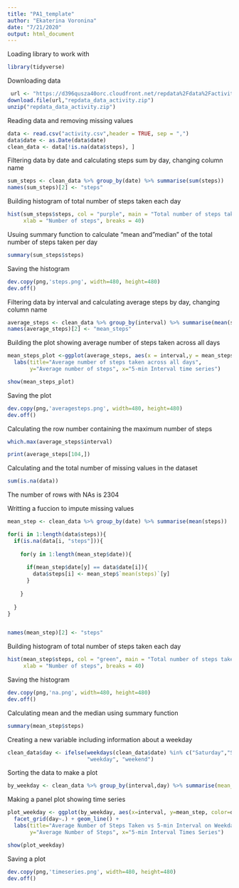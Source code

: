 ```yaml
---
title: "PA1_template"
author: "Ekaterina Voronina"
date: "7/21/2020"
output: html_document
---
```

Loading library to work with

```r
library(tidyverse)
```

Downloading data
```r
 url <- "https://d396qusza40orc.cloudfront.net/repdata%2Fdata%2Factivity.zip"
download.file(url,"repdata_data_activity.zip")
unzip("repdata_data_activity.zip")
```

Reading data and removing missing values
```r
data <- read.csv("activity.csv",header = TRUE, sep = ",")
data$date <- as.Date(data$date)
clean_data <- data[!is.na(data$steps), ]
```

Filtering data by date and calculating steps sum by day, changing column name
```r
sum_steps <- clean_data %>% group_by(date) %>% summarise(sum(steps))
names(sum_steps)[2] <- "steps"
```

Building histogram of total number of steps taken each day
```r
hist(sum_steps$steps, col = "purple", main = "Total number of steps taken each day",
     xlab = "Number of steps", breaks = 40)
```

Usuing summary function to calculate "mean and "median" of the total number of steps taken per day
```r
summary(sum_steps$steps)
```

Saving the histogram
```r
dev.copy(png,'steps.png', width=480, height=480)
dev.off()
```
Filtering data by interval and calculating average steps by day, changing column name
```r
average_steps <- clean_data %>% group_by(interval) %>% summarise(mean(steps))
names(average_steps)[2] <- "mean_steps"
```

Building the plot showing average number of steps taken across all days
```r
mean_steps_plot <-ggplot(average_steps, aes(x = interval,y = mean_steps)) + geom_line(color = "purple") + 
  labs(title="Average number of steps taken across all days", 
       y="Average number of steps", x="5-min Interval time series")
```

```r
show(mean_steps_plot)
```

Saving the plot
```r
dev.copy(png,'averagesteps.png', width=480, height=480)
dev.off()
```

Calculating the row number containing the maximum number of steps
```r
which.max(average_steps$interval)
```

```r
print(average_steps[104,])
```

Calculating and the total number of missing values in the dataset
```r
sum(is.na(data))
```
The number of rows with NAs is 2304

Writting a fuccion to impute missing values
```r
mean_step <- clean_data %>% group_by(date) %>% summarise(mean(steps))

for(i in 1:length(data$steps)){
  if(is.na(data[i, "steps"])){
    
    for(y in 1:length(mean_step$date)){
      
      if(mean_step$date[y] == data$date[i]){
        data$steps[i] <- mean_step$`mean(steps)`[y]
      }
      
    }
    
  }
}


names(mean_step)[2] <- "steps"
```

Building histogram of total number of steps taken each day
```r
hist(mean_step$steps, col = "green", main = "Total number of steps taken each day", 
     xlab = "Number of steps", breaks = 40)
```

Saving the histogram
```r
dev.copy(png,'na.png', width=480, height=480)
dev.off()
```

Calculating mean and the median using summary function 
```r
summary(mean_step$steps)
```

Creating a new variable including information about a weekday

```r
clean_data$day <- ifelse(weekdays(clean_data$date) %in% c("Saturday","Sunday"), 
                         "weekday", "weekend")
```

Sorting the data to make a plot
```r
by_weekday <- clean_data %>% group_by(interval,day) %>% summarise(mean_step=mean(steps))
```

Making a panel plot showing time series
```r
plot_weekday <- ggplot(by_weekday, aes(x=interval, y=mean_step, color=day)) + 
  facet_grid(day~.) + geom_line() + 
  labs(title="Average Number of Steps Taken vs 5-min Interval on Weekday/Weekend", 
       y="Average Number of Steps", x="5-min Interval Times Series")
```

```r
show(plot_weekday)
```

Saving a plot
```r
dev.copy(png,'timeseries.png', width=480, height=480)
dev.off()
```

